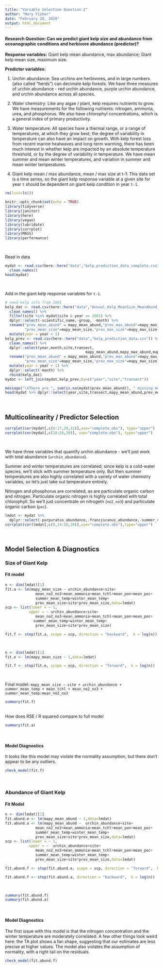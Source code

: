 ```yaml
---
title: "Variable Selection Question 2"
author: "Mary Fisher"
date: "February 28, 2020"
output: html_document
---
```


#### Research Question: Can we predict giant kelp size and abundance from oceanographic conditions and herbivore abundance (predictor)?

**Response variables:** Giant kelp mean abundance, max abundance; Giant kelp mean size, maximum size. 

**Predictor variables: **

1. Urchin abundance: Sea urchins are herbivores, and in large numbers (also called "herds") can decimate kelp forests. We have three measures of urchin abundance - red urchin abundance, purple urchin abundance, and urchin abundance across all species.

2. Water chemistry: Like any algae / plant, kelp requires nutrients to grow. We have measurements for the following nutrients: nitrogen, ammonia, urea, and phosphorus. We also have chlorophyl concentrations, which is a general index of primary productivity.

3. Water temperature: All species have a thermal range, or a range of temperatures, at which they grow best; the degree of variability in temperature can also have an impact on growth. With kelp forest loss from recent marine heatwaves and long-term warming, there has been much interest in whether kelp are impacted by an absolute temperature threshold, or by the degree of variability in temperature. We have mean summer and mean winter temperatures, and variation in summer and mean winter temperatures. 

4. Giant kelp mean / max abundance, mean / max size at t-1: This data set is a time series, so the giant kelp response variable at a given site for year `t` should be dependent on giant kelp condition in year `t-1`.



```r
rm(list=ls())

knitr::opts_chunk$set(echo = TRUE)
library(tidyverse)
library(janitor)
library(here)
library(vegan)
library(lubridate)
library(corrplot)
library(MASS)
library(performance)

```
<br>

Read in data
```r
mydat <- read.csv(here::here("data","kelp_prediction_data_complete.csv")) %>%
  clean_names()
head(mydat)
```
<br>

Add in the giant kelp response variables for `t-1`.
```r
# need kelp info from 2001
kelp_dat <- read.csv(here::here("data","Annual_Kelp_MeanSize_MeanAbund_2001-2018.csv")) %>%
  clean_names() %>%
  filter(site %in% mydat$site & year == 2001) %>%
  dplyr::select(-scientific_name,-group, -month) %>%
  rename("prev_mean_abund" = mapy_mean_abund,"prev_max_abund"=mapy_max_abund,
         "prev_mean_size"=mapy_mean_size,"prev_max_size"=mapy_max_size) %>%
  mutate(year = year + 1)
kelp_prev <- read.csv(here::here("data","kelp_prediction_data.csv")) %>%
  clean_names() %>%
  dplyr::select(year,month,site,transect,
                                     mapy_mean_abund,mapy_max_abund,mapy_mean_size,mapy_max_size) %>%
  rename("prev_mean_abund" = mapy_mean_abund,"prev_max_abund"=mapy_max_abund,
         "prev_mean_size"=mapy_mean_size,"prev_max_size"=mapy_max_size) %>%
  mutate(year = year + 1) %>%
  dplyr::select(-month) %>%
  rbind(kelp_dat)
mydat <- left_join(mydat,kelp_prev,by=c("year","site","transect"))

message("\nThere are ", sum(is.na(mydat$prev_mean_abund)), " missing measurements for the previous year's kelp abundance.\n")
head(mydat %>% dplyr::select(year,site,transect,mapy_mean_abund,prev_mean_abund,prev_max_abund,prev_mean_size,prev_max_size))
```
<br>


## Multicolinearity / Predictor Selection

```r
corrplot(cor(mydat[,c(9:17,29,31)],use="complete.obs"), type="upper")
corrplot(cor(mydat[,c(18:28,30)], use="complete.obs"), type="upper")
```
<br>

We have three variables that quantify urchin abundance - we'll just work with total abundance (`urchin_abundance`). 

Summer and winter temperatures are correlated; since kelp is a cold-water species, we'll stick with summer temperature only. But then summer temperatures are also highly correlated with a variety of water chemistry variables, so let's just take out temperature entirely. 

Nitrogen and phosphorus are correlated, as are particulate organic carbon and nitrogen. Particulate organic nitrogen is highly correlated with total chlorophyll. So we'll just concentrate on nitrogetn (`no2_no3`) and particulate organic carbon (`poc`).


```r
lmdat <- mydat %>%
  dplyr::select(-purpuratus_abundance,-franciscanus_abundance,-summer_var_temp,-winter_var_temp)
corrplot(cor(lmdat[,c(9,14:18,20)],use="complete.obs"),type="upper")
```
<br>


## Model Selection & Diagnostics

### Size of Giant Kelp

#### Fit model
```r
n <- dim(lmdat)[1]
fit.a <- lm(mapy_mean_size ~ urchin_abundance+site+
              mean_no2_no3+mean_ammonia+mean_tchl+mean_pon+mean_poc+
              summer_mean_temp+winter_mean_temp+
              prev_mean_size+site*prev_mean_size,data=lmdat)
scp <- list(lower = ~ 1,
           upper = ~ urchin_abundance+site+
              mean_no2_no3+mean_ammonia+mean_tchl+mean_pon+mean_poc+
             summer_mean_temp+winter_mean_temp+
              prev_mean_size+site*prev_mean_size)

fit.f <- step(fit.a, scope = scp, direction = "backward",  k = log(n))
```
<br>

```r
n <- dim(lmdat)[1]
fit.e <- lm(mapy_mean_size ~ 1,data=lmdat)

fit.f <- step(fit.e, scope = scp, direction = "forward",  k = log(n))
```
<br>

Final model: `mapy_mean_size ~ site + urchin_abundance + summer_mean_temp + mean_tchl + mean_no2_no3 + summer_mean_temp:mean_no2_no3`
```r
summary(fit.f)
```
<br>
How does RSE / R squared compare to full model
```r
summary(fit.a)
```
<br>

#### Model Diagnostics

It looks like this model may violate the normality assumption, but there don't appear to be any outliers. 
```r
check_model(fit.f)
```
<br>
    


### Abundance of Giant Kelp

#### Fit Model
```r
n <- dim(lmdat)[1]
fit.abund.e <- lm(mapy_mean_abund ~ 1,data=lmdat)
fit.abund.a <- lm(mapy_mean_abund ~  urchin_abundance+site+
              mean_no2_no3+mean_ammonia+mean_tchl+mean_pon+mean_poc+
              summer_mean_temp+winter_mean_temp+
              prev_mean_size+site*prev_mean_size,data=lmdat)
scp <- list(lower = ~ 1,
           upper = ~  urchin_abundance+site+
              mean_no2_no3+mean_ammonia+mean_tchl+mean_pon+mean_poc+
              summer_mean_temp+winter_mean_temp+
              prev_mean_size+site*prev_mean_size,data=lmdat)
```
```r
fit.abund.f <- step(fit.abund.e, scope = scp, direction = "forward",  k = log(n))
```

```r
fit.abund.f <- step(fit.abund.a, direction = "backward",  k = log(n))
```
<br>

```r
summary(fit.abund.f)
summary(fit.abund.a)
```
<br>

#### Model Diagnostics

The first issue with this model is that the nitrogen concentration and the winter temperature are moderately correlated. A few other things look weird here: the TA plot shows a fan shape, suggesting that our estimates are less precise at higher values. The model also violates the assumption of normality, with a right tail on the residuals. 
```r
check_model(fit.abund.f)
```










